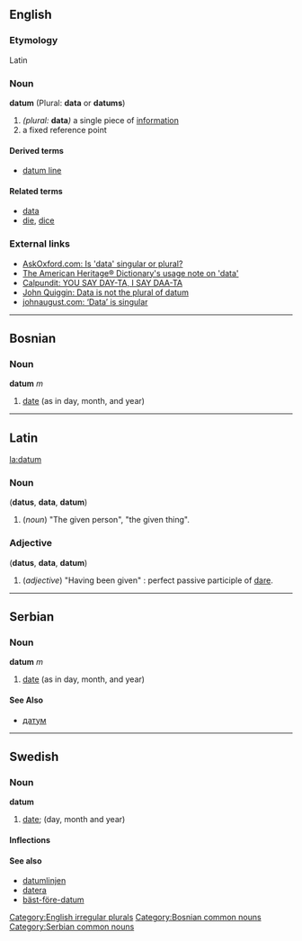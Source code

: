 ==English==
===Etymology===
Latin
===Noun===
'''datum''' (Plural: '''data''' or '''datums''')

#''(plural:'' '''data''''')'' a single piece of [[information]]
#a fixed reference point

====Derived terms====
*[[datum line]]

====Related terms====
*[[data]]
*[[die]], [[dice]]<!-- derived from the same Latin word -->

===External links===
*[http://www.askoxford.com/asktheexperts/faq/aboutgrammar/data AskOxford.com: Is 'data' singular or plural?]
*[http://dictionary.reference.com/search?q=data The American Heritage® Dictionary's usage note on 'data']<!-- Copyright © 2000 -->
*[http://calpundit.com/archives/001152.html Calpundit: YOU SAY DAY-TA, I SAY DAA-TA]<!-- May 08, 2003 -->
*[http://www.johnquiggin.com/archives/001442.html John Quiggin: Data is not the plural of datum]<!-- August 18, 2003 -->
*[http://johnaugust.com/archives/2004/data-is-singular johnaugust.com: ‘Data’ is singular]<!-- September 22, 2004 @ 11:56 am -->

[[Category:English irregular plurals]]

----

==Bosnian==
===Noun===
'''datum''' ''m''
#[[date]] (as in day, month, and year)
[[Category:Bosnian common nouns]]
----

==Latin==
[[la:datum]]
===Noun===
('''datus''', '''data''', '''datum''')

# (''noun'') "The given person", "the given thing".

===Adjective===
('''datus''', '''data''', '''datum''')

# (''adjective'') "Having been given" : perfect passive participle of [[dare#Latin|dare]].

----

==Serbian==
===Noun===
'''datum''' ''m''
#[[date]] (as in day, month, and year)
====See Also====
*[[датум]]
[[Category:Serbian common nouns]]
----

==Swedish==
===Noun===
'''datum'''
#[[date]]; (day, month and year)

====Inflections====
{{sv-noun|gender=Neuter|datum|datumet|datum|datumen|datums|datumets|datums|datumens}}

====See also====
*[[datumlinjen]]
*[[datera]]
*[[bäst-före-datum]]